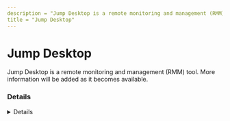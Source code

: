 ```yaml
---
description = "Jump Desktop is a remote monitoring and management (RMM) tool. More information will be added as it becomes available."
title = "Jump Desktop"
---
```




# Jump Desktop

Jump Desktop is a remote monitoring and management (RMM) tool. More information will be added as it becomes available.

### Details
<Details author={""}
         category={""}
         created={""}
         website={""}
         lastModified={"2/9/2024"}
         privileges={""}
         free={ false }
         verification={ false }
/>

#### Installation Paths
<Card code={ ["jumpclient.exe", "jumpdesktop.exe", "jumpservice.exe", "jumpconnect.exe", "jumpupdater.exe"] }/>





### Forensic Artifacts




#### Network Artifacts
<EuiSpacer size="xl"/>
<NetworkArtifactsTable data={ [{"Description": "Known remote domains", "Domains": ["*.jumpdesktop.com", "jumpdesktop.com", "jumpto.me", "*.jumpto.me"], "Ports": []}] }/>




### Detections
- Detects potential network activity of Jump Desktop RMM tool
  - [Sigma Rule](https://github.com/magicsword-io/LOLRMM/blob/main/detections/sigma/jump_desktop_network_sigma.yml)
- Detects potential processes activity of Jump Desktop RMM tool
  - [Sigma Rule](https://github.com/magicsword-io/LOLRMM/blob/main/detections/sigma/jump_desktop_processes_sigma.yml)

### References
- [https://support.jumpdesktop.com/hc/en-us/articles/360042490351-Administrators-Guide-For-Jump-Desktop-Connect](https://support.jumpdesktop.com/hc/en-us/articles/360042490351-Administrators-Guide-For-Jump-Desktop-Connect)

